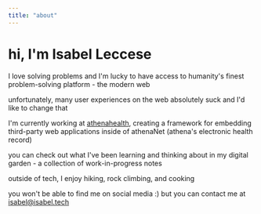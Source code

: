 ```yaml
---
title: "about"
---
```



# hi, I'm Isabel Leccese

I love solving problems and I'm lucky to have access to humanity's finest problem-solving platform - the modern web

unfortunately, many user experiences on the web absolutely suck and I'd like to change that

I'm currently working at [athenahealth](https://www.athenahealth.com/), creating a framework for embedding third-party web applications inside of athenaNet (athena's electronic health record)

you can check out what I've been learning and thinking about in my <Link to="/digital-garden">digital garden</Link> - a collection of work-in-progress notes

outside of tech, I enjoy hiking, rock climbing, and cooking

you won't be able to find me on social media :)
but you can contact me at isabel@isabel.tech
